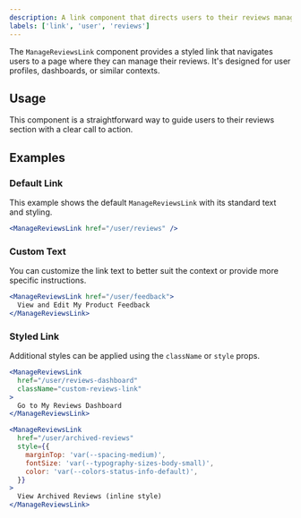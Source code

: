 ```yaml
---
description: A link component that directs users to their reviews management page.
labels: ['link', 'user', 'reviews']
---
```


The `ManageReviewsLink` component provides a styled link that navigates users to a page where they can manage their reviews. It's designed for user profiles, dashboards, or similar contexts.

## Usage

This component is a straightforward way to guide users to their reviews section with a clear call to action.

## Examples

### Default Link

This example shows the default `ManageReviewsLink` with its standard text and styling.

```jsx
<ManageReviewsLink href="/user/reviews" />
```
### Custom Text
You can customize the link text to better suit the context or provide more specific instructions.
```jsx
<ManageReviewsLink href="/user/feedback">
  View and Edit My Product Feedback
</ManageReviewsLink>
```
### Styled Link
Additional styles can be applied using the `className` or `style` props.
```jsx
<ManageReviewsLink
  href="/user/reviews-dashboard"
  className="custom-reviews-link"
>
  Go to My Reviews Dashboard
</ManageReviewsLink>
```
```jsx
<ManageReviewsLink
  href="/user/archived-reviews"
  style={{
    marginTop: 'var(--spacing-medium)',
    fontSize: 'var(--typography-sizes-body-small)',
    color: 'var(--colors-status-info-default)',
  }}
>
  View Archived Reviews (inline style)
</ManageReviewsLink>